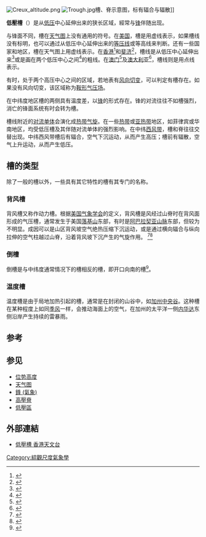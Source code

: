 [[File:Creux_altitude.png|thumb]]
[[File:Trough.jpg|thumb]]槽、脊示意图，标有辐合与辐散]]

'''低壓槽'''（{{lang-en|Trough}}）是从[[低氣壓|低压]]中心延伸出来的狭长区域，經常与[[鋒_(氣象)|锋]]伴随出现。

与锋面不同，槽在[[天气图|天气图]]上没有通用的符号。在[[美国|美国]]，槽是用虚线表示，如果槽线没有标明，也可以通过从低压中心延伸出来的[[等压线|等压线]]或等高线来判断。还有一些国家和地区，槽在天气图上用虚线表示。在[[香港|香港]]<ref>{{cite web|url=http://www.hko.gov.hk/cgi-bin/hko/dwm_e.pl|title=Weather Chart for 0800 HKT|work=hko.gov.hk|accessdate=2009-01-16|archive-date=2018-01-28|archive-url=https://web.archive.org/web/20180128132724/http://www.hko.gov.hk/cgi-bin/hko/dwm_e.pl|dead-url=no}}</ref>和[[斐济|斐济]]<ref>{{cite web |url=http://www.met.gov.fj/aifs_prods/0640.gif |title=存档副本 |accessdate=2006年5月28日 |deadurl=yes |archiveurl=https://web.archive.org/web/20070927222747/http://www.met.gov.fj/aifs_prods/0640.gif |archivedate=2007年9月27日 |df= }}</ref>，槽线是从低压中心延伸出来<ref>{{Cite web |url=http://www.hko.gov.hk/wxinfo/currwx/flw_description/image/trough2.png |title=存档副本 |accessdate=2009-01-16 |archive-date=2018-10-04 |archive-url=https://web.archive.org/web/20181004190750/http://www.hko.gov.hk/wxinfo/currwx/flw_description/image/trough2.png |dead-url=no }}</ref>或是画在两个低压中心之间<ref>{{Cite web |url=http://www.hko.gov.hk/wxinfo/currwx/flw_description/image/trough3.png |title=存档副本 |accessdate=2009-01-16 |archive-date=2019-10-27 |archive-url=https://web.archive.org/web/20191027013523/http://www.hko.gov.hk/wxinfo/currwx/flw_description/image/trough3.png |dead-url=no }}</ref>的粗线。在[[澳门|澳门]]<ref>{{Cite web |url=http://www.smg.gov.mo/dm/wxChart/e_chartindex.php |title=Weather Chart<!-- Bot generated title --> |accessdate=2009-01-16 |archive-date=2005-08-29 |archive-url=https://web.archive.org/web/20050829081838/http://www.smg.gov.mo/dm/wxChart/e_chartindex.php |dead-url=no }}</ref>及[[澳大利亚|澳大利亚]]<ref>{{cite web|url=http://www.bom.gov.au/cgi-bin/nmoc/latest_MSLP.pl?IDCODE=IDY00050|title=Interactive Weather and Wave Forecast Maps|work=bom.gov.au|accessdate=2009-01-16|archive-date=2009-11-12|archive-url=https://web.archive.org/web/20091112010718/http://www.bom.gov.au/cgi-bin/nmoc/latest_MSLP.pl?IDCODE=IDY00050|dead-url=no}}</ref>，槽线则是用点线表示。

有时，处于两个高压中心之间的区域，若地表有[[风切变|风向切变]]，可以判定有槽存在。如果没有风向切变，该区域称为[[鞍形气压场|鞍形气压场]]。

在中纬度地区槽的两侧具有温度差，以[[鋒_(氣象)|锋]]的形式存在。锋的对流往往不如槽强烈，消亡的锋面系统有时会转为槽。

槽线附近的[[对流单体|对流单体]]会演化成[[热带气旋|热带气旋]]。在一些[[热带|热带]]或[[亚热带|亚热带]]地区，如菲律宾或华南地区，均受低压槽及其伴随对流单体的强烈影响。在中纬[[西风带|西风带]]，槽和脊往往交替出现。中纬西风带槽后有辐合，空气下沉运动，从而产生高压；槽前有辐散，空气上升运动，从而产生低压。

==槽的类型==
除了一般的槽以外，一些具有其它特性的槽有其专门的名称。

===背风槽===
背风槽又称作动力槽。根据[[美国气象学会|美国气象学会]]的定义，背风槽是风经过山脊时在背风面形成的气压槽，通常发生于美国[[落基山|落基山]]东部，有时是[[阿巴拉契亚山脉|阿巴拉契亚山脉]]东部，但较为不明显。成因可以是山区背风坡空气绝热压缩下沉运动，或是通过横向辐合与纵向拉伸的空气柱越过山脊，沿着背风坡下沉产生的气旋作用。
<ref name="LeeTroughDef">{{cite web
 |title       = American Meteorological Society Glossary - Lee trough
 |publisher   = [http://www.allenpress.com Allen Press Inc.]
 |date        = 2000-06
 |url         = http://amsglossary.allenpress.com/glossary/search?id=lee-trough1
 |accessdate  = 2006-10-30
 |deadurl     = yes
 |archiveurl  = https://www.webcitation.org/67iK9fLSr?url=http://amsglossary.allenpress.com/glossary/search?id=lee-trough1
 |archivedate = 2012-05-16
}}</ref><ref name="LeeSideTroughLow">{{cite web
  | title = What is a Lee-side Trough (Low)?
  | author = Jeff Haby
  | publisher = [http://www.theweatherprediction.com/ TheWeatherPrediction.com]
  | url = http://www.theweatherprediction.com/habyhints/129/
  | accessdate = 2006-10-30
  | archive-date = 2012-05-16
  | archive-url = https://www.webcitation.org/67iKABUGn?url=http://www.theweatherprediction.com/habyhints/129/
  | dead-url = no
  }}</ref>

===倒槽===
倒槽是与中纬度通常情况下的槽相反的槽，即开口向南的槽<ref>{{cite web  | language =en  | publisher =  | title =WHAT IS AN INVERTED TROUGH?  | url =http://www.theweatherprediction.com/habyhints/126/  | author =  | date =  | accessdate =2009-01-16  | archive-date =2008-12-23  | archive-url =https://web.archive.org/web/20081223075532/http://www.theweatherprediction.com/habyhints/126/  | dead-url =no  }}</ref>。

===温度槽===
温度槽是由于局地加热引起的槽，通常是在封闭的山谷中，如[[加州|加州]][[中央谷|中央谷]]。这种槽在某种程度上如同[[季风|季风]]一样，会推动海面上的空气，在加州的太平洋一侧[[内华达|内华达]]东侧沿岸产生持续的雷暴雨。

==参考==
{{reflist}}

==参见==
* [[位势高度|位势高度]]
* [[天气图|天气图]]
*[[鋒_(氣象)|鋒 (氣象)]]
*[[高壓脊|高壓脊]]
*[[低壓區|低壓區]]

==外部連結==
*[https://web.archive.org/web/20060602034644/http://www.weather.gov.hk/education/article/003trough.htm 低壓槽 香港天文台]

{{Authority control}}
[[Category:綜觀尺度氣象學|Category:綜觀尺度氣象學]]